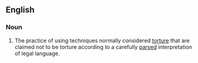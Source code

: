 ==English==

===Noun===
{{wikipedia}}
{{en-noun|sg=[[enhanced]] [[interrogation]]|-}}

# {{US|politics|euphemistic}} The practice of using techniques normally considered [[torture]] that are claimed not to be torture according to a carefully [[parsed]] interpretation of legal language.

{{unreferenced}}